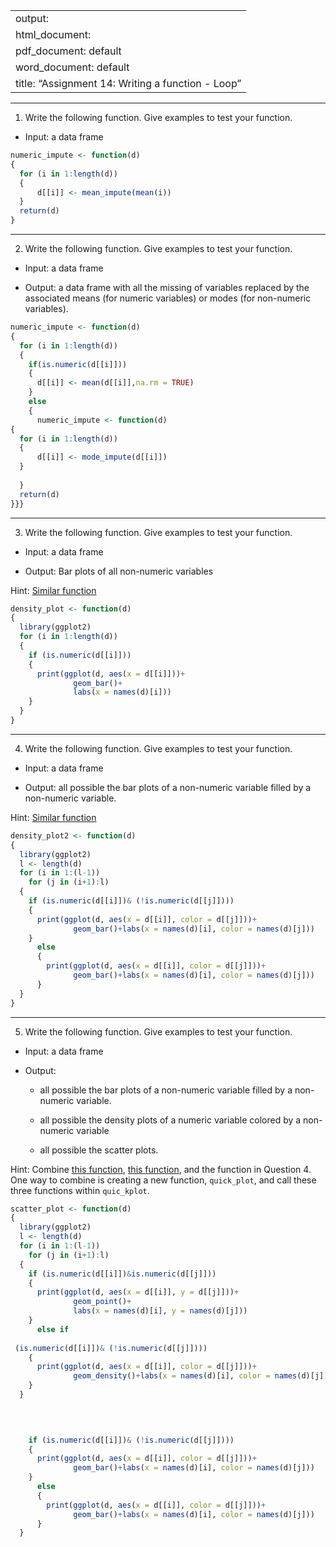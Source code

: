 
---
output: 
  html_document:
  pdf_document: default
  word_document: default
title: "Assignment 14: Writing a function - Loop"
---

-------

1. Write the following function. Give examples to test your function.

- Input: a data frame
```r
numeric_impute <- function(d)
{
  for (i in 1:length(d))
  {
      d[[i]] <- mean_impute(mean(i))
  }
  return(d)
}
```



-------

2. Write the following function. Give examples to test your function.

- Input: a data frame

- Output: a data frame with all the missing of variables replaced by the associated means (for numeric variables) or modes (for non-numeric variables).


```r
numeric_impute <- function(d)
{
  for (i in 1:length(d))
  {
    if(is.numeric(d[[i]]))
    {
      d[[i]] <- mean(d[[i]],na.rm = TRUE)
    }
    else
    {
      numeric_impute <- function(d)
{
  for (i in 1:length(d))
  {
      d[[i]] <- mode_impute(d[[i]])
  }
      
  }
  return(d)
}}}
```

-------

3. Write the following function. Give examples to test your function.

- Input: a data frame

- Output: Bar plots of all non-numeric variables

Hint: [Similar function](https://bryantstats.github.io/math421/gganimate/14_writing_functions.html#32)

```r
density_plot <- function(d)
{
  library(ggplot2)
  for (i in 1:length(d))
  {
    if (is.numeric(d[[i]]))
    {
      print(ggplot(d, aes(x = d[[i]]))+ 
              geom_bar()+
              labs(x = names(d)[i]))
    }
  }
}
```

-------

4. Write the following function. Give examples to test your function.

- Input: a data frame

- Output: all possible the bar plots of a non-numeric variable filled by a non-numeric variable.

Hint: [Similar function](https://bryantstats.github.io/math421/gganimate/14_writing_functions.html#40)
```r
density_plot2 <- function(d)
{
  library(ggplot2)
  l <- length(d)
  for (i in 1:(l-1))
    for (j in (i+1):l)
  {
    if (is.numeric(d[[i]])& (!is.numeric(d[[j]])))
    {
      print(ggplot(d, aes(x = d[[i]], color = d[[j]]))+ 
              geom_bar()+labs(x = names(d)[i], color = names(d)[j]))
    }
      else
      {
        print(ggplot(d, aes(x = d[[i]], color = d[[j]]))+ 
              geom_bar()+labs(x = names(d)[i], color = names(d)[j]))
      }
  }
}
```

-------

5. Write the following function. Give examples to test your function.

- Input: a data frame

- Output: 

  - all possible the bar plots of a non-numeric variable filled by a non-numeric variable.
  
  - all possible the density plots of a numeric variable colored by a non-numeric variable
  
  - all possible the scatter plots.

Hint: Combine [this function](https://bryantstats.github.io/math421/gganimate/14_writing_functions.html#36), [this function](https://bryantstats.github.io/math421/gganimate/14_writing_functions.html#39), and the function in Question 4. One way to combine is creating a new function, `quick_plot`, and call these three functions within `quic_kplot`. 

```r
scatter_plot <- function(d)
{
  library(ggplot2)
  l <- length(d)
  for (i in 1:(l-1))
    for (j in (i+1):l)
  {
    if (is.numeric(d[[i]])&is.numeric(d[[j]]))
    {
      print(ggplot(d, aes(x = d[[i]], y = d[[j]]))+ 
              geom_point()+
              labs(x = names(d)[i], y = names(d)[j]))
    }
      else if
      
 (is.numeric(d[[i]])& (!is.numeric(d[[j]])))
    {
      print(ggplot(d, aes(x = d[[i]], color = d[[j]]))+ 
              geom_density()+labs(x = names(d)[i], color = names(d)[j]))
    }
  }

    
     

    if (is.numeric(d[[i]])& (!is.numeric(d[[j]])))
    {
      print(ggplot(d, aes(x = d[[i]], color = d[[j]]))+ 
              geom_bar()+labs(x = names(d)[i], color = names(d)[j]))
    }
      else
      {
        print(ggplot(d, aes(x = d[[i]], color = d[[j]]))+ 
              geom_bar()+labs(x = names(d)[i], color = names(d)[j]))
      }
  }

 
```

